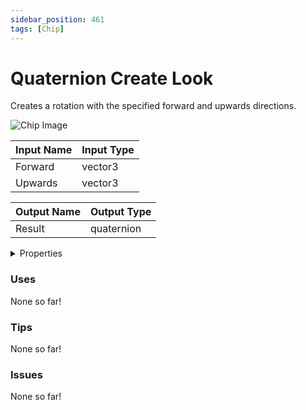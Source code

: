 ```yaml
---
sidebar_position: 461
tags: [Chip]
---
```


# Quaternion Create Look

Creates a rotation with the specified forward and upwards directions.



![Chip Image](/svg/b28f369d-6758-4afc-80e2-8f09ea1df125.svg)

| Input Name | Input Type |
|-----------|-----------|
| Forward | vector3 |
| Upwards | vector3 |

| Output Name | Output Type |
|-----------|-----------|
| Result | quaternion |


<details>
  <summary>Properties</summary>
  <div>
    <div>
    <table>
      <thead>
        <tr>
          <th>Is beta required?</th>
          <th>❌</th>
        </tr>
        <tr>
          <th>Is this chip a trolling risk?</th>
          <th>❌</th>
        </tr>
        <tr>
          <th>Chip UUPD</th>
          <th>._uuid</th>
        </tr>
      </thead>
    </table>
    </div>
  </div>
</details>

### Uses

None so far!

### Tips

None so far!

### Issues

None so far!